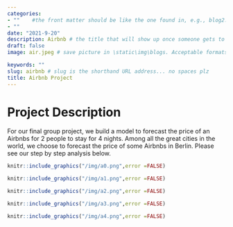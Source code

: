 ```yaml
---
categories:  
- ""    #the front matter should be like the one found in, e.g., blog2.md. It cannot be like the normal Rmd we used
- ""
date: "2021-9-20"
description: Airbnb # the title that will show up once someone gets to this page
draft: false
image: air.jpeg # save picture in \static\img\blogs. Acceptable formats= jpg, jpeg, or png . Your iPhone pics wont work

keywords: ""
slug: airbnb # slug is the shorthand URL address... no spaces plz
title: Airbnb Project
---
```


# Project Description 

For our final group project, we build a model to forecast the price of an Airbnbs for 2 people to stay for 4 nights. Among all the great cities in the world, we choose to forecast the price of some Airbnbs in Berlin. Please see our step by step analysis below. 


```r

knitr::include_graphics("/img/a0.png",error =FALSE)
```

```r

knitr::include_graphics("/img/a1.png",error =FALSE)
```

```r

knitr::include_graphics("/img/a2.png",error =FALSE)
```


```r

knitr::include_graphics("/img/a3.png",error =FALSE)
```

```r

knitr::include_graphics("/img/a4.png",error =FALSE)
```
